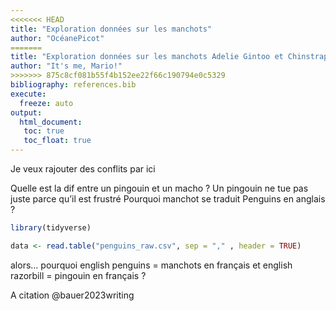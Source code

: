 ```yaml
---
<<<<<<< HEAD
title: "Exploration données sur les manchots"
author: "OcéanePicot" 
=======
title: "Exploration données sur les manchots Adelie Gintoo et Chinstrap"
author: "It's me, Mario!" 
>>>>>>> 875c8cf081b55f4b152ee22f66c190794e0c5329
bibliography: references.bib
execute: 
  freeze: auto
output: 
  html_document:
   toc: true
   toc_float: true
---
```

Je veux rajouter des conflits par ici

Quelle est la dif entre un pingouin et un macho ? Un pingouin ne tue pas juste parce qu'il est frustré
Pourquoi manchot se traduit Penguins en anglais ?
```r
library(tidyverse)
```


```r
data <- read.table("penguins_raw.csv", sep = "," , header = TRUE)
```

alors... pourquoi english penguins = manchots en français et english razorbill = pingouin en français ?



A citation @bauer2023writing

